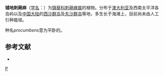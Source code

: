 {{Speciesbox
| genus = Triumfetta
| species = procumbens
| authority = Forst. f.
}}

'''铺地刺蒴麻'''（[[学名|学名]]：{{lang|la|''Triumfetta procumbens''}}）为[[锦葵科|锦葵科]][[刺蒴麻属|刺蒴麻属]]的植物。分布于[[澳大利亚|澳大利亚]]及西南太平洋各岛屿以及[[中国大陆|中国大陆]]的[[西沙群岛|西沙群岛]]及[[东沙群岛|东沙群岛]]等地，多生长于海滩上，目前尚未由人工引种栽培。

种名''procumbens''意为平卧的。

== 参考文献 ==
<div class="references-small">
* {{cite web| url =http://www.bioinfo.cn/db05/KmzwSpecies.php?action=view&id=22514| title =铺地刺蒴麻| work =《中国高等植物数据库全库》| publisher =中国科学院微生物研究所| author =昆明植物研究所| accessdate =2009-02-25| deadurl =yes| archiveurl =https://web.archive.org/web/20160305020205/http://www.bioinfo.cn/db05/KmzwSpecies.php?action=view&id=22514| archivedate =2016-03-05}}
</div>
{{Taxonbar|from=Q15231484}}

[[Category:刺蒴麻属|P]]


{{植物小作品}}